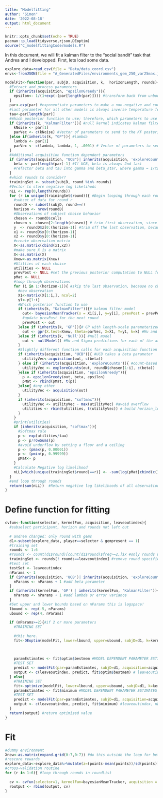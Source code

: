 ```yaml
---
title: "Modelfitting"
author: "Simon"
date: '2022-08-18'
output: html_document
---
```


```r
knitr::opts_chunk$set(echo = TRUE)
pacman::p_load(tidyverse,rjson,DEoptim)
source("C_modelfittingCode/models.R")
```

In this document, we will fit a kalman filter to the "social bandit" task that Andrea and I developped. 
First, lets load some data.

```r
explore_data=read_csv(file = "Data/data_coord.csv")
envs<-fromJSON(file = "A_GeneratedFiles/environments_gem_250_var25max.json")
```

```r

modelFit<-function(par, subjD, acquisition, k,  horizonLength, rounds){
  #Extract and process parameters
  if (inherits(acquisition, "epsilonGreedy")){
    epsilon<- 1/(1+exp(-(par[length(par)]))) #transform back from unbounded space; epsilon is the last parameter for epsilon greedy
  }
  par<-exp(par) #exponentiate parameters to make a non-negative and convex optimization surface
  #last parameter for all other models is always inverse temperature for softmax
  tau<-par[length(par)]
  #Which posterior function to use; therefore, which parameters to use
  if (inherits(k, "KalmanFilter")){ #null kernel indicates kalman filter model
    kNoise <- par[1]
    parVec <- c(kNoise) #Vector of parameters to send to the KF posterior function
  }else if(inherits(k, "GP")){ #lambda
    lambda <- par[1]
    parVec <- c(lambda, lambda, 1, .0001) # Vector of parameters to send to the GP posterior vector, where sF and sN are fixed
  }
  #Additional acquisition function dependent parameters
  if (inherits(acquisition, "UCB")| inherits(acquisition, 'exploreCounts')| inherits(acquisition, 'epsilonGreedy')){ #check if UCB is used
    beta <- par[length(par)-1] #If UCB, beta is always 2nd last
    #refactor beta and tau into gamma and beta_star, where gamma = 1/tau and beta_star = beta/tau
  }
  #which rounds to consider?
  trainingSet <- subset(subjD, round %in% rounds)
  #Vector to store negative log likelihods
  nLL <- rep(0,length(rounds))
  for (r in unique(trainingSet$round)){ #Begin looping through each round
    #subset of data for round r
    roundD <- subset(subjD, round==r)
    horizon <- nrow(roundD)
    #Observations of subject choice behavior
    chosen <- roundD$cells
    chosen <- chosen[2:length(chosen)] # trim first observation, since it wasn't a choice but a randomly revealed tile
    y  <- roundD$z[0:(horizon-1)] #trim off the last observation, because it was not used to inform a choice (round already over)
    x1 <- roundD$x[0:(horizon-1)]
    x2 <- roundD$y[0:(horizon-1)]
    #create observation matrix
    X<-as.matrix(cbind(x1,x2))
    #make sure X is a matrix
    X<-as.matrix(X)
    Xnew<-as.matrix(Xnew)
    #Utilties of each choice
    utilities <- NULL
    prevPost <- NULL #set the previous posterior computation to NULL for the kalman filter
    pMat <- NULL
    #loop through observations
    for (i in 1:(horizon-1)){ #skip the last observation, because no choice was made based on that information
      #new observation
      X1<-matrix(X[1:i,], ncol=2)
      y1<-y[1:i]
      #Which posterior function to use
      if (inherits(k, "KalmanFilter")){# kalman filter model
        out<- bayesianMeanTracker(x = X1[i,], y=y[i], prevPost = prevPost, theta = parVec)
        #update prevPost for the next round
        prevPost <- out
      }else if (inherits(k, 'GP')){# GP with length-scale parameterized kernel
        out <- gpr(X.test=Xnew, theta=parVec, X=X1, Y=y1, k=k) #Mu and Sigma predictions for each of the arms; either GP or Kalman filter
      }else if (inherits(k, 'Null')){ #null model
        out <- nullModel() #Mu and Sigma predictions for each of the arms; either GP or Kalman filter
      }
      #Slightly different function calls for each acquisition function
      if (inherits(acquisition, "UCB")){ #UCB takes a beta parameter
        utilityVec<-acquisition(out, c(beta))
      } else if (inherits(acquisition, 'exploreCounts')){ #count-based exploration
        utilityVec <- exploreCounts(out, roundD$chosen[1:i], c(beta))
      }else if (inherits(acquisition, "epsilonGreedy")){
        p <- epsilonGreedy(out, beta, epsilon)
        pMat <- rbind(pMat, t(p))
      }else{ #any other
        utilityVec <- acquisition(out)
      }
      if (inherits(acquisition, "softmax")){
        utilityVec <- utilityVec - max(utilityVec) #avoid overflow
        utilities <- rbind(utilities, t(utilityVec)) # build horizon_length x options matrix, where each row holds the utilities of each choice at each decision time in the search horizon
      }
    }
    #print(utilities)
    if (inherits(acquisition, "softmax")){
      #Softmax rule
      p <- exp(utilities/tau)
      p <- p/rowSums(p)
      #avoid underflow by setting a floor and a ceiling
      p <- (pmax(p, 0.00001))
      p <- (pmin(p, 0.99999))
      pMat<- p
    }
    #Calculate Negative log likelihood
    nLL[which(unique(trainingSet$round)==r)] <- -sum(log(pMat[cbind(c(1:(horizon-1)),chosen)]))
  }
  #end loop through rounds
  return(sum(nLL))  #Return negative log likelihoods of all observations
}

```



# Define function for fitting

```r

cvfun<-function(selector, kernelFun, acquisition, leaveoutindex){
  #subselect participant, horizon and rounds not left out
  
  # andrea changed: only round with gems
  d1<-subset(explore_data, player==selector & gempresent == 1)
  #training set
  rounds <- 1:6
  #rounds <- count(d1$round)[count(d1$round)$freq>=2,]$x #only rounds where at least 2 clicks have been made
  trainingSet <- rounds[! rounds==leaveoutindex] #remove round specified by leaveoutindex
  #test set
  testSet <- leaveoutindex
  nParams <- 1
  if (inherits(acquisition, 'UCB')| inherits(acquisition, 'exploreCounts')| inherits(acquisition, 'epsilonGreedy')){
    nParams <- nParams + 1 #add beta parameter
  }
  if (inherits(kernelFun, 'GP') | inherits(kernelFun, 'KalmanFilter')){
    nParams <- nParams + 1 #add lambda or error variance
  }
  #Set upper and lower bounds based on nParams this is logspace!
  lbound <- rep(-5, nParams)
  ubound <- rep(4, nParams)
  
  if (nParams>=2){#if 2 or more parameters
    #TRAINING SET
    
    #this here.
    fit<-DEoptim(modelFit, lower=lbound, upper=ubound, subjD=d1, k=kernelFun, rounds = trainingSet, acquisition=acquisition, DEoptim.control(itermax=100))
    
    
    
    paramEstimates <- fit$optim$bestmem #MODEL DEPENDENT PARAMETER ESTIMATES
    #TEST SET
    predict <- modelFit(par=paramEstimates, subjD=d1, acquisition=acquisition, k=kernelFun, rounds=testSet)
    output <- c(leaveoutindex, predict, fit$optim$bestmem) # leaveoutindex, nLL, parameters....
  } else{
    #TRAINING SET
    fit<-optimize(modelFit, lower=lbound, upper=ubound, subjD=d1, k=kernelFun, rounds = trainingSet, acquisition=acquisition)
    paramEstimates <- fit$minimum #MODEL DEPENDENT PARAMETER ESTIMATES
    #TEST SET
    predict <- modelFit(par=paramEstimates, subjD=d1, acquisition=acquisition, k=kernelFun, rounds=testSet)
    output <- c(leaveoutindex, predict, fit$minimum) #leaveoutindex, nLL, parameters....
  }
  return(output) #return optimized value
}

```

# Fit
```r
#dummy environment
Xnew<-as.matrix(expand.grid(0:7,0:7)) #do this outside the loop for better speed
#rescore rewards
explore_data<-explore_data%>%mutate(z=(points-mean(points))/sd(points))
#cross-validation routine
for (r in 1:6){ #loop through rounds in roundList
  
  cv <- cvfun(selector=1, kernelFun=bayesianMeanTracker, acquisition = ucb, leaveoutindex=r)# only try one sub
  routput <- rbind(output, cv)
}

```

